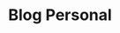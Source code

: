 ---
title: "Blog Personal"
description: "Un blog donde describo quien soy."
url: "https://sergio3garay.blogspot.com/2025/02/sergio-garay-ingeniero-en-sistemas-y.html"
techStack: ["Hoja de Vida", "Curriculum", "Pasatiempos"]
tags: ["Blog", "TI", "IS"]
image: "/images/AbstractNegro.png"
slug: "blog"
---